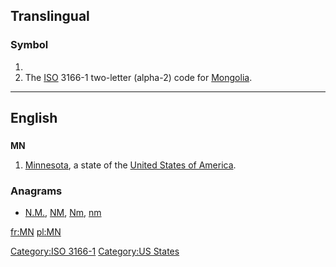 {{also|Mn|mN|.mn}}
==Translingual==

===Symbol===
{{infl|mul|symbol}}

# {{SI-unit-abb|mega|newton|[[force]]}}
# The [[ISO]] 3166-1 two-letter (alpha-2) code for [[Mongolia]].

[[Category:ISO 3166-1]]
----

==English==

==={{abbreviation}}===
'''MN'''

# [[Minnesota]], a state of the [[United States of America]].

===Anagrams===
* [[N.M.#English|N.M.]], [[NM#English|NM]], [[Nm#English|Nm]], [[nm#English|nm]]

[[Category:US States]]

[[fr:MN]]
[[pl:MN]]
